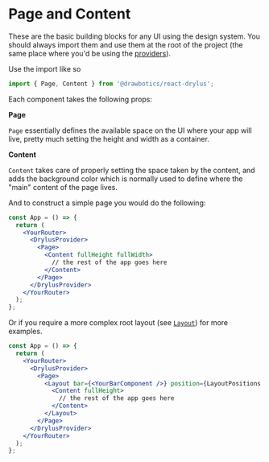 

# Page and Content

These are the basic building blocks for any UI using the design system. You should always import them and use them at the root of the project (the same place where you'd be using the [providers](/base/providers)).

Use the import like so
```jsx
import { Page, Content } from '@drawbotics/react-drylus';
```

Each component takes the following props:

__Page__
<PropsTable component={Page} />

`Page` essentially defines the available space on the UI where your app will live, pretty much setting the height and width as a container.

__Content__
<PropsTable component={Content} />

`Content` takes care of properly setting the space taken by the content, and adds the background color which is normally used to define where the "main" content of the page lives.

And to construct a simple page you would do the following:
```jsx
const App = () => {
  return (
    <YourRouter>
      <DrylusProvider>
        <Page>
          <Content fullHeight fullWidth>
            // the rest of the app goes here
          </Content>
        </Page>
      </DrylusProvider>
    </YourRouter>
  );
};
```

Or if you require a more complex root layout (see [`Layout`](/layout/layout)) for more examples.

```jsx
const App = () => {
  return (
    <YourRouter>
      <DrylusProvider>
        <Page>
          <Layout bar={<YourBarComponent />} position={LayoutPositions.LEFT}>
            <Content fullHeight>
              // the rest of the app goes here
            </Content>
          </Layout>
        </Page>
      </DrylusProvider>
    </YourRouter>
  );
};
```
